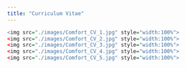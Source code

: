 ```yaml
---
title: "Curriculum Vitae"
---
```


```r

<img src="./images/Comfort_CV_1.jpg" style="width:100%">
<img src="./images/Comfort_CV_2.jpg" style="width:100%">
<img src="./images/Comfort_CV_3.jpg" style="width:100%">
<img src="./images/Comfort_CV_4.jpg" style="width:100%">
<img src="./images/Comfort_CV_5.jpg" style="width:100%">

```



